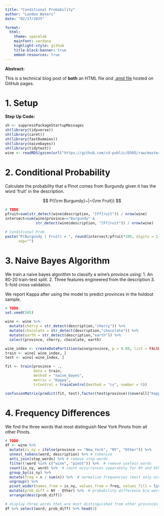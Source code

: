 ```yaml
---
title: "Conditional Probability"
author: "Landon Waters"
date: "02/17/2025"

format: 
  html:
    theme: spacelab  
    mainfont: verdana
    highlight-style: github
    title-block-banner: true
    embed-resources: true
---
```


**Abstract:**

This is a technical blog post of **both** an HTML file *and* [.qmd file](https://raw.githubusercontent.com/cd-public/D505/refs/heads/master/hws/src/cond.qmd) hosted on GitHub pages.

# 1. Setup

**Step Up Code:**

```r
sh <- suppressPackageStartupMessages
sh(library(tidyverse))
sh(library(caret))
sh(library(fastDummies))
sh(library(naivebayes))
sh(library(tidytext))
wine <- readRDS(gzcon(url("https://github.com/cd-public/D505/raw/master/dat/pinot.rds")))
```

# 2. Conditional Probability

Calculate the probability that a Pinot comes from Burgundy given it has the word 'fruit' in the description.

$$
P({\rm Burgundy}~|~{\rm Fruit})
$$

```r
# TODO
pfruit=sum(str_detect(wine$description, "[Ff]ruit")) / nrow(wine) 
intersect=sum(wine$province=="Burgundy" & 
              str_detect(wine$description, "[Ff]ruit")) / nrow(wine)

# Conditional Prob
paste("P(Burgundy | Fruit) = ", round(intersect/pfruit*100, digits = 2), "%",
      sep="")
```

# 3. Naive Bayes Algorithm

We train a naive bayes algorithm to classify a wine's province using:
1. An 80-20 train-test split.
2. Three features engineered from the description
3. 5-fold cross validation.

We report Kappa after using the model to predict provinces in the holdout sample.

```r
# TODO
set.seed(505)

wino <- wine %>% 
  mutate(cherry = str_detect(description,"cherry")) %>% 
  mutate(chocolate = str_detect(description,"chocolate")) %>%
  mutate(earth = str_detect(description,"earth")) %>%
  select(province, cherry, chocolate, earth)

wine_index <- createDataPartition(wino$province, p = 0.80, list = FALSE)
train <- wino[ wine_index, ]
test <- wino[-wine_index, ]

fit <- train(province ~ .,
             data = train, 
             method = "naive_bayes",
             metric = "Kappa",
             trControl = trainControl(method = "cv", number = 5))

confusionMatrix(predict(fit, test),factor(test$province))$overall["Kappa"] # not great
```


# 4. Frequency Differences

We find the three words that most distinguish New York Pinots from all other Pinots.

```r
# TODO
df <- wine %>%
  mutate(is_ny = ifelse(province == "New_York", "NY", "Other")) %>%
  unnest_tokens(word, description) %>% # tokenize
  anti_join(stop_words) %>% # remove stop words
  filter(!word %in% c("wine", "pinot")) %>%  # remove useless words
  count(is_ny, word) %>%  # count occurrences separately for NY and Other
  group_by(is_ny) %>%
  mutate(freq = n / sum(n)) %>%  # normalize frequencies (most only occur once)
  ungroup() %>%
  pivot_wider(names_from = is_ny, values_from = freq, values_fill = list(freq = 0)) %>% 
  mutate(prob_diff = NY - Other) %>%  # probability difference b/w word occurrences
  arrange(desc(prob_diff))

# display three words that are most distinguished from other provinces
df %>% select(word, prob_diff) %>% head(3)
```